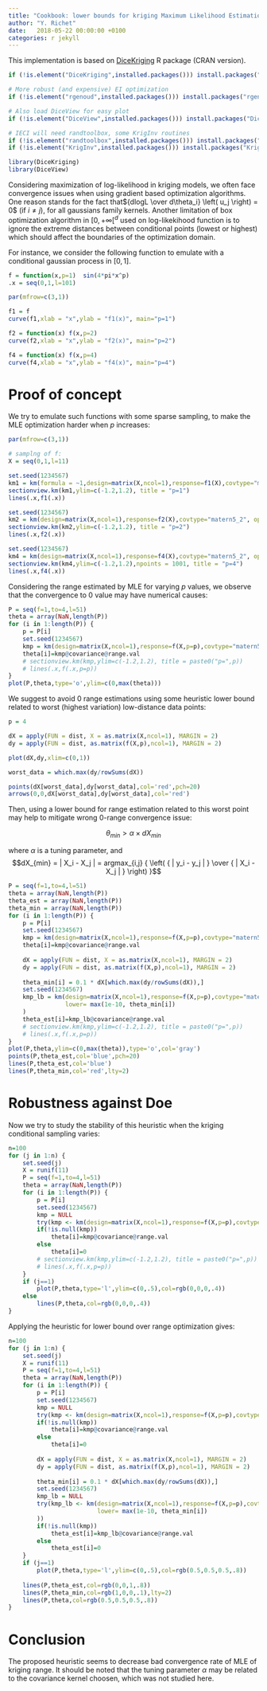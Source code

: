 ```yaml
---
title: "Cookbook: lower bounds for kriging Maximum Likelihood Estimation (MLE)"
author: "Y. Richet"
date:   2018-05-22 00:00:00 +0100
categories: r jekyll
---
```


This implementation is based on [DiceKriging](https://cran.r-project.org/web/packages/DiceKriging/index.html) R package (CRAN version).
```r
if (!is.element("DiceKriging",installed.packages())) install.packages("DiceKriging")

# More robust (and expensive) EI optimization
if (!is.element("rgenoud",installed.packages())) install.packages("rgenoud")

# Also load DiceView for easy plot
if (!is.element("DiceView",installed.packages())) install.packages("DiceView")

# IECI will need randtoolbox, some KrigInv routines
if (!is.element("randtoolbox",installed.packages())) install.packages("randtoolbox")
if (!is.element("KrigInv",installed.packages())) install.packages("KrigInv")

library(DiceKriging)
library(DiceView)
```

Considering maximization of log-likelihood in kriging models, we often face convergence issues when using gradient based optimization algorithms. 
One reason stands for the fact that${dlogL \over d\theta_i} \left( u_j \right) = 0$ (if $i \neq j$), for all gaussians family kernels.
Another limitation of box optimization algorithm in $[0, +\infty[^d$ used on log-likekihood function is to ignore the extreme distances between conditional points (lowest or highest) which should affect the boundaries of the optimization domain.

For instance, we consider the following function to emulate with a 
conditional gaussian process in $[0,1]$.
```r
f = function(x,p=1)  sin(4*pi*x^p)
.x = seq(0,1,l=101)

par(mfrow=c(3,1))

f1 = f
curve(f1,xlab = "x",ylab = "f1(x)", main="p=1")

f2 = function(x) f(x,p=2)
curve(f2,xlab = "x",ylab = "f2(x)", main="p=2")

f4 = function(x) f(x,p=4)
curve(f4,xlab = "x",ylab = "f4(x)", main="p=4")
```

# Proof of concept

We try to emulate such functions with some sparse sampling, to make the MLE optimization harder when $p$ increases:


```r
par(mfrow=c(3,1))

# samplng of f:
X = seq(0,1,l=11)

set.seed(1234567)
km1 = km(formula = ~1,design=matrix(X,ncol=1),response=f1(X),covtype="matern5_2", optim.method="gen", control = list(trace=F))
sectionview.km(km1,ylim=c(-1.2,1.2), title = "p=1")
lines(.x,f1(.x))

set.seed(1234567)
km2 = km(design=matrix(X,ncol=1),response=f2(X),covtype="matern5_2", optim.method="gen", control = list(trace=F))
sectionview.km(km2,ylim=c(-1.2,1.2), title = "p=2")
lines(.x,f2(.x))

set.seed(1234567)
km4 = km(design=matrix(X,ncol=1),response=f4(X),covtype="matern5_2", optim.method="gen", control = list(trace=F))
sectionview.km(km4,ylim=c(-1.2,1.2),npoints = 1001, title = "p=4")
lines(.x,f4(.x))

```

Considering the range estimated by MLE for varying $p$ values, we observe that the convergence to $0$ value may have numerical causes:

```r
P = seq(f=1,to=4,l=51)
theta = array(NaN,length(P))
for (i in 1:length(P)) {
    p = P[i]
    set.seed(1234567)
    kmp = km(design=matrix(X,ncol=1),response=f(X,p=p),covtype="matern5_2", optim.method="gen", control = list(trace=F))
    theta[i]=kmp@covariance@range.val
    # sectionview.km(kmp,ylim=c(-1.2,1.2), title = paste0("p=",p))
    # lines(.x,f(.x,p=p))
}
plot(P,theta,type='o',ylim=c(0,max(theta)))
```


We suggest to avoid $0$ range estimations using some heuristic lower bound related to worst (highest variation) low-distance data points:

```r
p = 4

dX = apply(FUN = dist, X = as.matrix(X,ncol=1), MARGIN = 2)
dy = apply(FUN = dist, as.matrix(f(X,p),ncol=1), MARGIN = 2)

plot(dX,dy,xlim=c(0,1))

worst_data = which.max(dy/rowSums(dX))

points(dX[worst_data],dy[worst_data],col='red',pch=20)
arrows(0,0,dX[worst_data],dy[worst_data],col='red')
```


Then, using a lower bound for range estimation related to this worst point may help to mitigate wrong $0$-range convergence issue:

$$\theta_{min} > \alpha \times dX_{min}$$

where $\alpha$ is a tuning parameter, and 
$$dX_{min}  = | X_i - X_j | = argmax_{i,j} { \left( { | y_i - y_j | } \over { | X_i - X_j | } \right) }$$

```r
P = seq(f=1,to=4,l=51)
theta = array(NaN,length(P))
theta_est = array(NaN,length(P))
theta_min = array(NaN,length(P))
for (i in 1:length(P)) {
    p = P[i]
    set.seed(1234567)
    kmp = km(design=matrix(X,ncol=1),response=f(X,p=p),covtype="matern5_2", optim.method="gen", control = list(trace=F))
    theta[i]=kmp@covariance@range.val
    
    dX = apply(FUN = dist, X = as.matrix(X,ncol=1), MARGIN = 2)
    dy = apply(FUN = dist, as.matrix(f(X,p),ncol=1), MARGIN = 2)
    
    theta_min[i] = 0.1 * dX[which.max(dy/rowSums(dX)),]
    set.seed(1234567)
    kmp_lb = km(design=matrix(X,ncol=1),response=f(X,p=p),covtype="matern5_2", optim.method="gen", control = list(trace=F),
                lower= max(1e-10, theta_min[i])
    )
    theta_est[i]=kmp_lb@covariance@range.val
    # sectionview.km(kmp,ylim=c(-1.2,1.2), title = paste0("p=",p))
    # lines(.x,f(.x,p=p))
}
plot(P,theta,ylim=c(0,max(theta)),type='o',col='gray')
points(P,theta_est,col='blue',pch=20)
lines(P,theta_est,col='blue')
lines(P,theta_min,col='red',lty=2)
```


# Robustness against Doe

Now we try to study the stability of this heuristic when the kriging conditional sampling varies:

```r
n=100
for (j in 1:n) {
    set.seed(j)
    X = runif(11)
    P = seq(f=1,to=4,l=51)
    theta = array(NaN,length(P))
    for (i in 1:length(P)) {
        p = P[i]
        set.seed(1234567)
        kmp = NULL
        try(kmp <- km(design=matrix(X,ncol=1),response=f(X,p=p),covtype="matern5_2", optim.method="gen", control = list(trace=F)))
        if(!is.null(kmp))
            theta[i]=kmp@covariance@range.val
        else 
            theta[i]=0
        # sectionview.km(kmp,ylim=c(-1.2,1.2), title = paste0("p=",p))
        # lines(.x,f(.x,p=p))
    }
    if (j==1)
        plot(P,theta,type='l',ylim=c(0,.5),col=rgb(0,0,0,.4))
    else 
        lines(P,theta,col=rgb(0,0,0,.4))
}
```

Applying the heuristic for lower bound over range optimization gives:

```r
n=100
for (j in 1:n) {
    set.seed(j)
    X = runif(11)
    P = seq(f=1,to=4,l=51)
    theta = array(NaN,length(P))
    for (i in 1:length(P)) {
        p = P[i]
        set.seed(1234567)
        kmp = NULL
        try(kmp <- km(design=matrix(X,ncol=1),response=f(X,p=p),covtype="matern5_2", optim.method="gen", control = list(trace=F)))
        if(!is.null(kmp))
            theta[i]=kmp@covariance@range.val
        else 
            theta[i]=0
        
        dX = apply(FUN = dist, X = as.matrix(X,ncol=1), MARGIN = 2)
        dy = apply(FUN = dist, as.matrix(f(X,p),ncol=1), MARGIN = 2)
        
        theta_min[i] = 0.1 * dX[which.max(dy/rowSums(dX)),]
        set.seed(1234567)
        kmp_lb = NULL
        try(kmp_lb <- km(design=matrix(X,ncol=1),response=f(X,p=p),covtype="matern5_2", optim.method="gen", control = list(trace=F),
                         lower= max(1e-10, theta_min[i])
        ))
        if(!is.null(kmp))
            theta_est[i]=kmp_lb@covariance@range.val
        else 
            theta_est[i]=0
    }
    if (j==1)
        plot(P,theta,type='l',ylim=c(0,.5),col=rgb(0.5,0.5,0.5,.8))
    
    lines(P,theta_est,col=rgb(0,0,1,.8))
    lines(P,theta_min,col=rgb(1,0,0,.1),lty=2)
    lines(P,theta,col=rgb(0.5,0.5,0.5,.8))
}
```





# Conclusion

The proposed heuristic seems to decrease bad convergence rate of MLE of kriging range. 
It should be noted that the tuning parameter $\alpha$ may be related to the covariance kernel choosen, which was not studied here.

